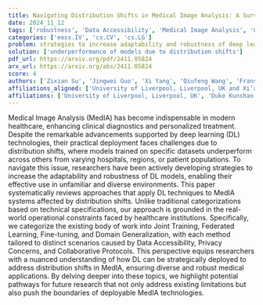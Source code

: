 ```yaml
---
title: Navigating Distribution Shifts in Medical Image Analysis: A Survey
date: 2024_11_12
tags: ['robustness', 'Data Accessibility', 'Medical Image Analysis', 'Collaborative Protocols', 'distribution shifts', 'Federated Learning', 'Domain Generalization', 'adaptability', 'deep learning', 'Joint Training', 'Privacy Concerns', 'Fine-tuning']
categories: ['eess.IV', 'cs.CV', 'cs.LG']
problem: strategies to increase adaptability and robustness of deep learning models
solution: ['underperformance of models due to distribution shifts']
pdf_url: https://arxiv.org/pdf/2411.05824
arx_url: https://arxiv.org/abs/2411.05824
score: 4
authors: ['Zixian Su', 'Jingwei Guo', 'Xi Yang', 'Qiufeng Wang', 'Frans Coenen', 'Kaizhu Huang']
affiliations_aligned: ['University of Liverpool, Liverpool, UK and Xi’an Jiaotong-Liverpool University, Suzhou, China', 'Alibaba Group, Beijing, China', 'Xi’an Jiaotong-Liverpool University, Suzhou, Jiangsu, China', 'Xi’an Jiaotong-Liverpool University, Suzhou, Jiangsu, China', 'University of Liverpool, Liverpool, UK', 'Duke Kunshan University, Kunshan, Jiangsu, China']
affiliations: ['University of Liverpool, Liverpool, UK', 'Duke Kunshan University, Kunshan, Jiangsu, China', 'Xi’an Jiaotong-Liverpool University, Suzhou, Jiangsu, China', 'Alibaba Group, Beijing, China', 'University of Liverpool, Liverpool, UK and Xi’an Jiaotong-Liverpool University, Suzhou, China']
---
```



Medical Image Analysis (MedIA) has become indispensable in modern healthcare, enhancing clinical diagnostics and personalized treatment. Despite the remarkable advancements supported by deep learning (DL) technologies, their practical deployment faces challenges due to distribution shifts, where models trained on specific datasets underperform across others from varying hospitals, regions, or patient populations. To navigate this issue, researchers have been actively developing strategies to increase the adaptability and robustness of DL models, enabling their effective use in unfamiliar and diverse environments. This paper systematically reviews approaches that apply DL techniques to MedIA systems affected by distribution shifts. Unlike traditional categorizations based on technical specifications, our approach is grounded in the real-world operational constraints faced by healthcare institutions. Specifically, we categorize the existing body of work into Joint Training, Federated Learning, Fine-tuning, and Domain Generalization, with each method tailored to distinct scenarios caused by Data Accessibility, Privacy Concerns, and Collaborative Protocols. This perspective equips researchers with a nuanced understanding of how DL can be strategically deployed to address distribution shifts in MedIA, ensuring diverse and robust medical applications. By delving deeper into these topics, we highlight potential pathways for future research that not only address existing limitations but also push the boundaries of deployable MedIA technologies.